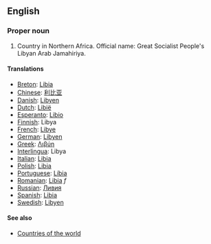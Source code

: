==English==

===Proper noun===

# Country in Northern Africa. Official name: Great Socialist People's Libyan Arab Jamahiriya.

====Translations====
*[[Breton]]: [[Libia]]
*[[Chinese]]: [[利比亚]]
*[[Danish]]: [[Libyen]]
*[[Dutch]]: [[Libië]]
*[[Esperanto]]: [[Libio]]
*[[Finnish]]: Libya
*[[French]]: [[Libye]]
*[[German]]: [[Libyen]]
*[[Greek]]: [[Λιβύη]]
*[[Interlingua]]: Libya
*[[Italian]]: [[Libia]]
*[[Polish]]: [[Libia]]
*[[Portuguese]]: [[Líbia]]
*[[Romanian]]: [[Libia]] ''f''
*[[Russian]]: [[Ливия]]
*[[Spanish]]: [[Libia]]
*[[Swedish]]: [[Libyen]]

====See also====
*[[Countries of the world]]